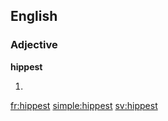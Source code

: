 ==English==

===Adjective===
'''hippest'''
# {{superlative of|hip}}

[[fr:hippest]]
[[simple:hippest]]
[[sv:hippest]]